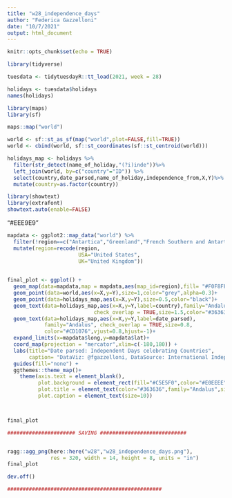 ```yaml
---
title: "w28_independence_days"
author: "Federica Gazzelloni"
date: "10/7/2021"
output: html_document
---
```


```r
knitr::opts_chunk$set(echo = TRUE)
```


```r
library(tidyverse)
```


```r
tuesdata <- tidytuesdayR::tt_load(2021, week = 28)

holidays <- tuesdata$holidays
names(holidays)
```


```r
library(maps)
library(sf)

maps::map("world")
```

```r
world <- sf::st_as_sf(map("world",plot=FALSE,fill=TRUE))
world <- cbind(world, sf::st_coordinates(sf::st_centroid(world)))
```

```r
holidays_map <- holidays %>%
  filter(str_detect(name_of_holiday,"(?i)inde"))%>%
  left_join(world, by=c("country"="ID")) %>%
  select(country,date_parsed,name_of_holiday,independence_from,X,Y)%>%
  mutate(country=as.factor(country))
```


```r
library(showtext)
library(extrafont)
showtext.auto(enable=FALSE)

```

"#EEE9E9" 


```r
mapdata <- ggplot2::map_data("world") %>%
  filter(!region==c("Antartica","Greenland","French Southern and Antartic Lands")) %>%
  mutate(region=recode(region, 
                       USA="United States",
                       UK="United Kingdom"))
           

final_plot <- ggplot() +
  geom_map(data=mapdata,map = mapdata,aes(map_id=region),fill= "#F0F8FF",color= "#FAEBD7")+
  geom_point(data=world,aes(x=X,y=Y),size=1,color="grey",alpha=0.3)+
  geom_point(data=holidays_map,aes(x=X,y=Y),size=0.5,color="black")+
  geom_text(data=holidays_map,aes(x=X,y=Y,label=country),family="Andalus",
                            check_overlap = TRUE,size=1.5,color="#363636",hjust=0,vjust=0)+ #
  geom_text(data=holidays_map,aes(x=X,y=Y,label=date_parsed),
            family="Andalus", check_overlap = TRUE,size=0.8,
            color="#CD1076",vjust=0.8,hjust=-1)+
  expand_limits(x=mapdata$long,y=mapdata$lat)+
  coord_map(projection = "mercator",xlim=c(-180,180)) +
  labs(title="Date parsed: Independent Days celebrating Countries",
       caption= "DataViz: @fgazzelloni, DataSource: International Independence Days,	Wikipedia,WorldAtlas.com - #TidyTuesday w28")+
  guides(fill="none") +
  ggthemes::theme_map()+
    theme(axis.text = element_blank(),
          plot.background = element_rect(fill="#C5E5F0",color="#E0EEEE"),
          plot.title = element_text(color="#363636",family="Andalus",size=18,face="bold"),
          plot.caption = element_text(size=10))



final_plot
```




```r
###################### SAVING ############################


ragg::agg_png(here::here("w28","w28_independence_days.png"),
              res = 320, width = 14, height = 8, units = "in")
final_plot

dev.off()

##################################################

```























